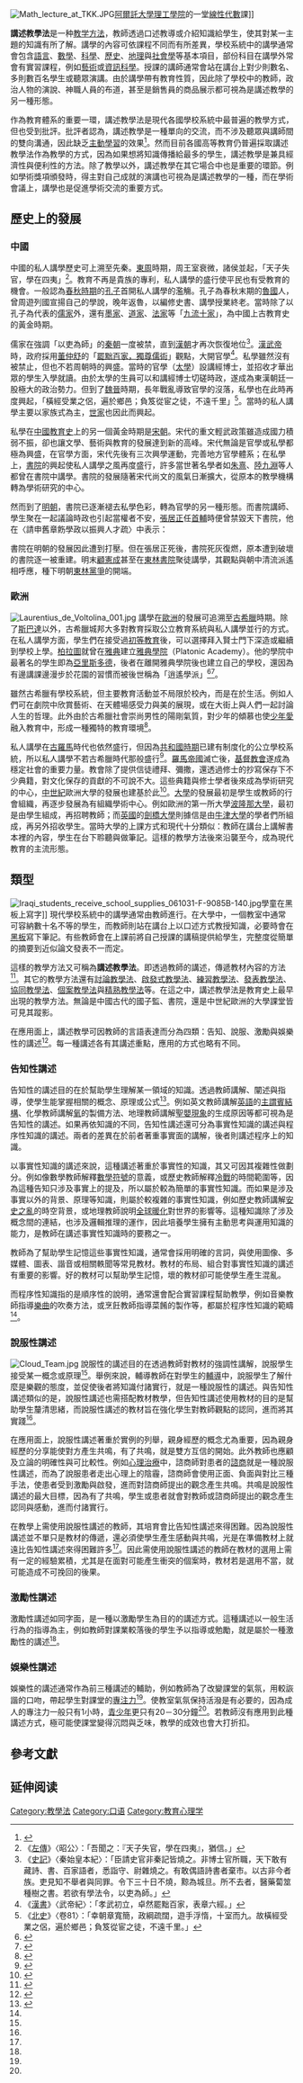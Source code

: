 [[File:Math_lecture_at_TKK.JPG|thumb]][[阿爾託大學理工學院|阿爾託大學理工學院]]的一堂[[線性代數|線性代數]]課]]

'''講述教學法'''是一种[[教学方法|教学方法]]，教師透過口述教導或介紹知識給學生，使其對某一主題的知識有所了解。講學的內容可依課程不同而有所差異，學校系統中的講學通常會包含[[語言|語言]]、[[數學|數學]]、[[科學|科學]]、[[歷史|歷史]]、[[地理|地理]]與[[社會學|社會學]]等基本項目，部份科目在講學外常會有實習課程，例如[[藝術|藝術]]或[[資訊科學|資訊科學]]。授課的講師通常會站在講台上對少則數名、多則數百名學生或聽眾演講。由於講學帶有教育性質，因此除了學校中的教師，政治人物的演說、神職人員的布道，甚至是銷售員的商品展示都可視為是講述教學的另一種形態。

作為教育體系的重要一環，講述教學法是現代各國學校系統中最普遍的教學方式，但也受到批評。批評者認為，講述教學是一種單向的交流，而不涉及聽眾與講師間的雙向溝通，因此缺乏[[主動學習|主動學習]]的效果<ref name="a">{{cite journal | author = 周愚文 | year = 1995 | title = 〈講述教學法〉 | journal = 《多元化的教學方法》 |page=41-52 | language = zh-tw |publisher=師大書苑 |location=[[台北|台北]] |accessdate=2011-09-12}}</ref>。然而目前各國高等教育仍普遍採取講述教學法作為教學的方式，因為如果想將知識傳播給最多的學生，講述教學是兼具經濟性與便利性的方法。除了教學以外，講述教學在其它場合中也是重要的環節。例如學術獎項頒發時，得主對自己成就的演講也可視為是講述教學的一種，而在學術會議上，講學也是促進學術交流的重要方式。

== 歷史上的發展 ==
=== 中國 ===
{{Main|中國教育史}}
中國的私人講學歷史可上溯至先秦。[[東周|東周]]時期，周王室衰微，諸侯並起，「天子失官，學在四夷」<ref>《[[左傳|左傳]]》〈昭公〉：「吾聞之：『天子失官，學在四夷』，猶信。」</ref>。教育不再是貴族的專利，私人講學的盛行使平民也有受教育的機會。一般認為[[春秋時期|春秋時期]]的[[孔子|孔子]]首開私人講學的濫觴。孔子為春秋末期的[[魯國|魯國]]人，曾周遊列國宣揚自己的學說，晚年返魯，以編修史書、講學授業終老。當時除了以孔子為代表的[[儒家|儒家]]外，還有[[墨家|墨家]]、[[道家|道家]]、[[法家|法家]]等「[[九流十家|九流十家]]」，為中國上古教育史的黃金時期。

儒家在強調「以吏為師」的[[秦朝|秦朝]]一度被禁，直到[[漢朝|漢朝]]才再次恢復地位<ref>《[[史記|史記]]》〈秦始皇本紀〉：「臣請史官非秦記皆燒之。非博士官所職，天下敢有藏詩、書、百家語者，悉詣守、尉雜燒之。有敢偶語詩書者棄市。以古非今者族。吏見知不舉者與同罪。令下三十日不燒，黥為城旦。所不去者，醫藥蔔筮種樹之書。若欲有學法令，以吏為師。」</ref>。[[漢武帝|漢武帝]]時，政府採用[[董仲舒|董仲舒]]的「[[獨尊儒術|罷黜百家，獨尊儒術]]」觀點，大開官學<ref>《[[漢書|漢書]]》〈武帝紀〉：「孝武初立，卓然罷黜百家，表章六經。」</ref>。私學雖然沒有被禁止，但也不若周朝時的興盛。當時的官學（[[太學|太學]]）設講經博士，並招收才華出眾的學生入學就讀。由於太學的生員可以和講經博士切磋時政，遂成為東漢朝廷一股極大的政治勢力。但到了[[曹魏|魏]][[晉朝|晉]]時期，長年戰亂導致官學的沒落，私學也在此時再度興起，「橫經受業之侶，遍於鄉邑；負笈從宦之徒，不遠千里」<ref>《[[北史|北史]]》〈卷81〉：「幸朝章寬簡，政綱疏闊，遊手浮惰，十室而九。故橫經受業之侶，遍於鄉邑；負笈從宦之徒，不遠千里。」</ref>。當時的私人講學主要以家族式為主，[[門閥|世家]]也因此而興起。

私學在[[中國教育史|中國教育史]]上的另一個黃金時期是[[宋朝|宋朝]]。宋代的重文輕武政策雖造成國力積弱不振，卻也讓文學、藝術與教育的發展達到新的高峰。宋代無論是官學或私學都極為興盛，在官學方面，宋代先後有三次興學運動，完善地方官學體系；在私學上，[[書院|書院]]的興起使私人講學之風再度盛行，許多當世著名學者如[[朱熹|朱熹]]、[[陸九淵|陸九淵]]等人都曾在書院中講學。書院的發展隨著宋代尚文的風氣日漸擴大，從原本的教學機構轉為學術研究的中心。

然而到了[[明朝|明朝]]，書院已逐漸褪去私學色彩，轉為官學的另一種形態。而書院講師、學生聚在一起議論時政也引起當權者不安，[[張居正|張居正]]任[[首輔|首輔]]時便曾禁毀天下書院，他在〈請申舊章飭學政以振興人才疏〉中表示：

{{cquote|聖賢以經疏垂訓，國家以經術作人，若能體認經書，便是講明學問，何必又別標門戶，聚黨空談。今後各提學官率教官生儒，務將平時所學經書義理，著實講求，躬行實踐，以需他日之用。不許別創書院，群聚徒黨及號召地方游食無行之徒，空談廢業，因而起奔競之門，開請託之路。|張居正|〈請申舊章飭學政以振興人才疏〉<ref>{{cite book|author=[[張居正|張居正]] |title=《張居正集》 |year=1987 |publisher=荊楚書社 |location=[[湖北|湖北]] |language=zh-hans |page=174 |accessdate=2011-09-12 }}</ref>}}

書院在明朝的發展因此遭到打壓。但在張居正死後，書院死灰復燃，原本遭到破壞的書院逐一被重建。明末[[顧憲成|顧憲成]]甚至在[[東林書院|東林書院]]聚徒講學，其觀點與朝中清流派遙相呼應，種下明朝[[東林黨爭|東林黨爭]]的開端。

=== 歐洲 ===
[[File:Laurentius_de_Voltolina_001.jpg|thumb]]
講學在[[歐洲|歐洲]]的發展可追溯至[[古希臘|古希臘]]時期。除了[[斯巴達|斯巴達]]以外，古希臘城邦大多對教育採取公立教育系統與私人講學並行的方式。在私人講學方面，學生們在接受過[[初等教育|初等教育]]後，可以選擇拜入賢士門下深造或繼續到學校上學。[[柏拉圖|柏拉圖]]就曾在[[雅典|雅典]]建立[[柏拉图学院|雅典學院]]（Platonic Academy）。他的學院中最著名的學生即為[[亞里斯多德|亞里斯多德]]，後者在離開雅典學院後也建立自己的學校，還因為有邊講課邊漫步於花園的習慣而被後世稱為「逍遙學派」<ref>{{cite book|author=Coulson, Joseph |title=''Market Education: The Unknown History'' |url=https://archive.org/details/marketeducationu0000coul |year=1999 |publisher=Transaction Publishers |location=[[皮斯卡特維_(紐澤西州)|Piscataway, New Jersey]] |language=en |page=[https://archive.org/details/marketeducationu0000coul/page/40 40]-47 |ISBN=1560004088 }}</ref><ref>{{cite book|author=Cordasco, Francesco |title=''A Brief History of Education: A Handbook of Information on Greek, Roman, Medieval, Renaissance, and Modern Educational Practice'' |year=1976 |publisher=Rowman & Littlefield |location=[[馬里蘭州|Maryland]] |language=en |page=5-9 |ISBN=0822600676 |accessdate=2011-09-12 }}</ref>。

雖然古希臘有學校系統，但主要教育活動並不局限於校內，而是在於生活。例如人們可在劇院中欣賞藝術、在天體場感受力與美的展現，或在大街上與人們一起討論人生的哲理。此外由於古希臘社會崇尚男性的陽剛氣質，對少年的傾慕也使[[少年愛|少年愛]]融入教育中，形成一種獨特的教育環境<ref>{{cite book |author=矛鋒 |title=《同性戀美學》 |publisher=揚智文化 |location=台北 |language=zh-tw |isbn=957-9272-63-8 |accessdate=2011-09-12|date=1996年7月}}</ref>。

私人講學在[[古羅馬|古羅馬]]時代也依然盛行，但因為[[羅馬共和國|共和國時期]]已建有制度化的公立學校系統，所以私人講學不若古希臘時代那般盛行<ref>{{cite book|author=Michael Chiappetta |title=''Historiography and Roman Education'' |year=1953 |publisher=History of Education Journal |language=en |page=4 |accessdate=2011-09-12}}</ref>。[[羅馬帝國|羅馬帝國]]滅亡後，[[基督教會|基督教會]]遂成為穩定社會的重要力量。教會除了提供信徒禮拜、彌撒，還透過修士的抄寫保存下不少典籍，對文化保存的貢獻的不可說不大。這些典籍與修士學者後來成為學術研究的中心，[[中世紀|中世紀]]歐洲大學的發展也建基於此<ref>{{cite journal | author = Rüegg, Walter | year = 1992 | title = ''Foreword. The University as a European Institution'' | journal = A History of the University in Europe. Vol. 1: Universities in the Middle Ages | language = en |publisher=Cambridge University Press | isbn = 0-521-36105-2 |accessdate=2011-09-12}}</ref>。[[大學|大學]]的發展最初是學生或教師的行會組織，再逐步發展為有組織學術中心。例如歐洲的第一所大學[[波隆那大學|波隆那大學]]，最初是由學生組成，再招聘教師；而[[英國|英國]]的[[劍橋大學|劍橋大學]]則據信是由[[牛津大學|牛津大學]]的學者們所組成，再另外招收學生。當時大學的上課方式和現代十分類似：教師在講台上講解書本裡的內容，學生在台下聆聽與做筆記。這樣的教學方法後來沿襲至今，成為現代教育的主流形態。

== 類型 ==
[[File:Iraqi_students_receive_school_supplies_061031-F-9085B-140.jpg|thumb]]學童在黑板上寫字]]
現代學校系統中的講學通常由教師進行。在大學中，一個教室中通常可容納數十名不等的學生，而教師則站在講台上以口述方式教授知識，必要時會在[[黑板|黑板]]寫下筆記。有些教師會在上課前將自己授課的講稿提供給學生，完整度從簡單的摘要到近似論文發表不一而定。

這樣的教學方法又可稱為'''講述教學法'''。即透過教師的講述，傳遞教材內容的方法<ref>{{cite book |author=林進材 |title=《教學原理》 |year=2004 |publisher=五南 |location=台北 |language=zh-tw |isbn=957-1135-19-4 |accessdate=2011-09-12}}</ref>。其它的教學方法還有[[討論教學法|討論教學法]]、[[啟發式教學法|啟發式教學法]]、[[練習教學法|練習教學法]]、[[發表教學法|發表教學法]]、[[協同教學法|協同教學法]]、[[個案教學法|個案教學法]]與[[精熟教學法|精熟教學法]]等。在這之中，講述教學法是教育史上最早出現的教學方法。無論是中國古代的國子監、書院，還是中世紀歐洲的大學課堂皆可見其蹤影。

在應用面上，講述教學可因教師的言語表達而分為四類：告知、說服、激勵與娛樂性的講述<ref name="Talk">{{cite journal |author=林志忠 |year=2005 |url=http://www.edujournal.com.tw/menu/131/033.pdf |format=pdf |title=〈教師講述技巧之分析〉 |journal=《教育研究月刊》 |volume=0 |issue=131 |pages=33-44 |language=zh-tw |publisher=高等教育出版 |accessdate=2011-09-12 |archive-date=2006-07-15 |archive-url=https://web.archive.org/web/20060715002843/http://www.edujournal.com.tw/menu/131/033.pdf |dead-url=yes }}</ref>。每一種講述各有其講述重點，應用的方式也略有不同。

=== 告知性講述 ===
告知性的講述目的在於幫助學生理解某一領域的知識。透過教師講解、闡述與指導，使學生能掌握相關的概念、原理或公式<ref name="speech">{{cite book |author=陳淑珠、張玉佩譯 |title=《演說傳播原理》 |year=1998 |publisher=五南 |location=台北 |language=zh-tw |page=21 |isbn=957-1116-84-X |accessdate=2011-09-12}}</ref>。例如英文教師講解[[英語|英語]]的[[主謂賓結構|主謂賓結構]]、化學教師講解[[氧|氧]]的製備方法、地理教師講解[[聖嬰現象|聖嬰現象]]的生成原因等都可視為是告知性的講述。如果再依知識的不同，告知性講述還可分為事實性知識的講述與程序性知識的講述。兩者的差異在於前者著重事實面的講解，後者則講述程序上的知識。

以事實性知識的講述來說，這種講述著重於事實性的知識，其又可因其複雜性做劃分。例如像數學教師解釋[[數學符號|數學符號]]的意義，或歷史教師解釋[[冷戰|冷戰]]的時間範圍等，因為這種告知只涉及事實上的提及，所以屬於較為簡單的事實性知識。而如果是涉及事實以外的背景、原理等知識，則屬於較複雜的事實性知識，例如歷史教師講解[[安史之亂|安史之亂]]的時空背景，或地理教師說明[[全球暖化|全球暖化]]對世界的影響等。這種知識除了涉及概念間的連結，也涉及邏輯推理的運作，因此培養學生擁有主動思考與運用知識的能力，是教師在講述事實性知識時的要務之一。

教師為了幫助學生記憶這些事實性知識，通常會採用明確的言詞，與使用圖像、多媒體、圖表、諧音或相關軼聞等常見教材。教材的布局、組合對事實性知識的講述有重要的影響。好的教材可以幫助學生記憶，壞的教材卻可能使學生產生混亂。

而程序性知識指的是順序性的說明，通常還會配合實習課程幫助教學，例如音樂教師指導[[樂曲|樂曲]]的吹奏方法，或烹飪教師指導菜餚的製作等，都屬於程序性知識的範疇<ref name="Talk"/>。

=== 說服性講述 ===
[[File:Cloud_Team.jpg|thumb]]
說服性的講述目的在透過教師對教材的強調性講解，說服學生接受某一概念或原理<ref name="speech"/>。舉例來說，輔導教師在對學生的[[輔導|輔導]]中，說服學生了解什麼是樂觀的態度，並促使後者將知識付諸實行，就是一種說服性的講述。與告知性講述類似的是，說服性講述也需搭配教材教學，但告知性講述使用教材的目的是幫助學生釐清思緒，而說服性講述的教材旨在強化學生對教師觀點的認同，進而將其實踐<ref name="speech"/>。

在應用面上，說服性講述著重於實例的列舉，親身經歷的概念尤為重要，因為親身經歷的分享能使對方產生共鳴，有了共鳴，就是雙方互信的開始。此外教師也應顧及立論的明確性與可比較性。例如[[心理治療|心理治療]]中，諮商師對患者的[[諮商|諮商]]就是一種說服性講述，而為了說服患者走出心理上的陰霾，諮商師會使用正面、負面與對比三種手法，使患者受到激勵與啟發，進而對諮商師提出的觀念產生共鳴。共鳴是說服性講述的最大目標，因為有了共鳴，學生或患者就會對教師或諮商師提出的觀念產生認同與感動，進而付諸實行。

在教學上需使用說服性講述的教師，其培育會比告知性講述來得困難。因為說服性講述並不單只是教材的傳遞，還必須使學生產生感動與共鳴，光是在準備教材上就遠比告知性講述來得困難許多<ref name="Talk"/>。因此需使用說服性講述的教師在教材的選用上需有一定的經驗累積，尤其是在面對可能產生衝突的個案時，教材若是選用不當，就可能造成不可挽回的後果。

=== 激勵性講述 ===
激勵性講述如同字面，是一種以激勵學生為目的的講述方式。這種講述以一般生活行為的指導為主，例如教師對課業較落後的學生予以指導或勉勵，就是屬於一種激勵性的講述<ref name="Talk"/>。

=== 娛樂性講述 ===
{{Portal|教育}}
娛樂性的講述通常作為前三種講述的輔助，例如教師為了改變課堂的氣氛，用較詼諧的口吻，帶起學生對課堂的[[專注力|專注力]]<ref name="Talk"/>。使教室氣氛保持活潑是有必要的，因為成人的專注力一般只有1小時，[[青少年|青少年]]更只有20－30分鐘<ref name="a"/>。若教師沒有應用到此種講述方式，極可能使課堂變得沉悶與乏味，教學的成效也會大打折扣。

== 參考文獻 ==
{{Reflist|2}}

== 延伸阅读 ==
{{Wikisource further reading}}

[[Category:教學法|Category:教學法]]
[[Category:口语|Category:口语]]
[[Category:教育心理学|Category:教育心理学]]